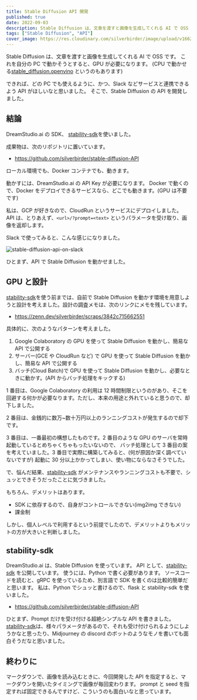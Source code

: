 ```yaml
---
title: Stable Diffusion API 開発
published: true
date: 2022-09-03
description: Stable Diffusion は、文章を渡すと画像を生成してくれる AI で OSS です。これを自前で動かそうとすると、GPU が必要になります。
tags: ["Stable Diffusion", "API"]
cover_image: https://res.cloudinary.com/silverbirder/image/upload/v1662177842/silver-birder.github.io/blog/stable-diffusion-api-on-slack.jpg
---
```



Stable Diffusion は、文章を渡すと画像を生成してくれる AI で OSS です。
これを自分の PC で動かそうとすると、GPU が必要になります。
(CPU で動かせる[stable_diffusion.openvino](https://github.com/bes-dev/stable_diffusion.openvino) というのもあります)

できれば、どの PC でも使えるように、かつ、Slack などサービスと連携できるよう API がほしいなと思いました。
そこで、Stable Diffusion の API を開発しました。

## 結論

DreamStudio.ai の SDK、 [stability-sdk](https://github.com/Stability-AI/stability-sdk)を使いました。

成果物は、次のリポジトリに置いています。

- https://github.com/silverbirder/stable-diffusion-API

ローカル環境でも、Docker コンテナでも、動きます。

動かすには、DreamStudio.ai の API Key が必要になります。
Docker で動くので、Docker をデプロイできるサービスなら、どこでも動きます。(GPU は不要です)

私は、GCP が好きなので、CloudRun というサービスにデプロイしました。
API は、とりあえず、`<url>/?prompt=<text>` というパラメータを受け取り、画像を返却します。

Slack で使ってみると、こんな感じになりました。

<Image
  src="https://res.cloudinary.com/silverbirder/image/upload/v1662177842/silver-birder.github.io/blog/stable-diffusion-api-on-slack.jpg"
  width={900}
  height={778}
  layout="constrained"
  alt="stable-diffusion-api-on-slack"
/>

ひとまず、API で Stable Diffusion を動かせました。

## GPU と設計

[stability-sdk](https://github.com/Stability-AI/stability-sdk)を使う前までは、自前で Stable Diffusion を動かす環境を用意しようと設計を考えました。設計の調査メモは、次のリンクにメモを残しています。

- https://zenn.dev/silverbirder/scraps/3842c715662551

具体的に、次のようなパターンを考えました。

1. Google Colaboratory の GPU を使って Stable Diffusion を動かし、簡易な API で公開する
2. サーバー(GCE や CloudRun など) で GPU を使って Stable Diffusion を動かし、簡易な API で公開する
3. バッチ(Cloud Batch)で GPU を使って Stable Diffusion を動かし、必要なときに動かす。(API からバッチ処理をキックする)

1 番目は、Google Colaboratory の利用は 12 時間制限というのがあり、そこを回避する何かが必要なります。ただし、本来の用途と外れていると思うので、却下しました。

2 番目は、金銭的に数万~数十万円以上のランニングコストが発生するので却下です。

3 番目は、一番最初の構想したものです。2 番目のような GPU のサーバを常時起動しているとめちゃくちゃもったいないので、
バッチ処理として 3 番目の案を考えていました。3 番目で実際に構築してみると、(何が原因か深く調べていないですが) 起動に 30 分以上かかってしまい、使い物にならなさそうでした。

で、悩んだ結果、[stability-sdk](https://github.com/Stability-AI/stability-sdk) がメンテナンスやランニングコストも不要で、シュッとできそうだったことに気づきました。

もちろん、デメリットはあります。

- SDK に依存するので、自身がコントロールできない(img2img できない)
- 課金制

しかし、個人レベルで利用するという前提でしたので、デメリットよりもメリットの方が大きいと判断しました。

## stability-sdk

DreamStudio.ai は、Stable Diffusion を使っています。
API として、[stability-sdk](https://github.com/Stability-AI/stability-sdk) を公開しています。
使うには、Python で書く必要があります。
ソースコードを読むと、gRPC を使っているため、別言語で SDK を書くのは比較的簡単だと思います。
私は、Python でシュッと書けるので、flask と stability-sdk を使いました。

- https://github.com/silverbirder/stable-diffusion-API

ひとまず、Prompt だけを受け付ける超絶シンプルな API を書きました。
[stability-sdk](https://github.com/Stability-AI/stability-sdk)は、様々パラメータがあるので、それも受け付けられるようにしようかなと思ったり、Midjourney の discord のボットのようなモノを書いても面白そうだなと思いました。

## 終わりに

マークダウンで、画像を読み込むときに、今回開発した API を指定すると、マークダウンを開いたタイミングで画像が毎回変わります。
prompt と seed を指定すれば固定できるんですけど、こういうのも面白いなと思っています。
